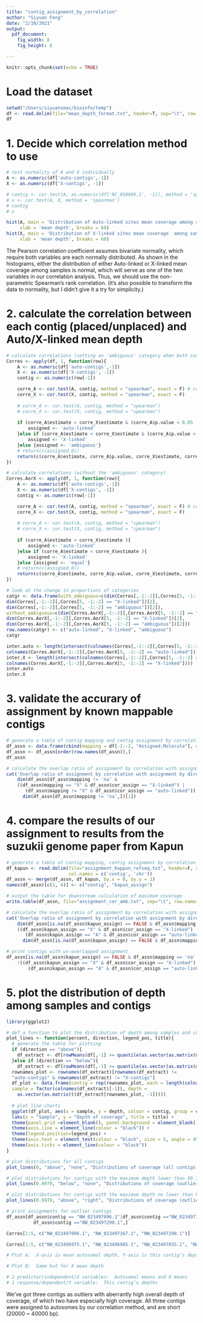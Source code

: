```yaml
---
title: "contig_assignment_by_correlation"
author: "Siyuan Feng"
date: "2/10/2021"
output: 
  pdf_document:
    fig_width: 8
    fig_height: 6

---
```


```r
knitr::opts_chunk$set(echo = TRUE)
```

# Load the dataset
```r
setwd("/Users/siyuansmac/bioinfo/temp")
df <- read.delim(file="mean_depth_format.txt", header=T, sep="\t", row.names = 1)
df
```
# 1. Decide which correlation method to use
```r
# test normality of A and X individually
A <- as.numeric(df['auto-contigs',-1])
X <- as.numeric(df['X-contigs', -1])

# contig <- cor.test(A, as.numeric(df['NC_050699.1', -1]), method = 'spearman')
# x <- cor.test(A, X, method = 'spearman')
# contig
# x

hist(A, main = 'Distribution of Auto-linked sites mean coverage among samples', 
     xlab = 'mean depth', breaks = 60)
hist(X, main = 'Distribution of X-linked sites mean coverage  among samples', 
     xlab = 'mean depth', breaks = 60)
```

The Pearson correlation coefficient assumes bivariate normality, which require both variables are each normally distributed. As shown in the histograms, either the distribution of either Auto-linked or X-linked mean coverage among samples is normal, which will serve as one of the two variables in our correlation analysis. Thus, we should use the non-parametric Spearman's rank correlation. (it's also possible to transform the data to normality, but I didn't give it a try for simplicity.)

# 2. calculate the correlation between each contig (placed/unplaced) and Auto/X-linked mean depth
```r
# calculate correlations (setting an 'ambiguous' category when both correlations are non-significant)
Corres <- apply(df, 1, function(row){
    A <- as.numeric(df['auto-contigs',-1])
    X <- as.numeric(df['X-contigs', -1])
    contig <- as.numeric(row[-1])

    corre_A <- cor.test(A, contig, method = "spearman", exact = F) # compute p-values using asymptotic t approximation given ties in the datdset
    corre_X <- cor.test(X, contig, method = "spearman", exact = F)
    
    # corre_A <- cor.test(A, contig, method = "spearman")
    # corre_X <- cor.test(X, contig, method = "spearman")
    
    if (corre_A$estimate > corre_X$estimate & (corre_A$p.value < 0.05 | corre_X$p.value < 0.05)){
        assigned <- 'auto-linked'
    }else if (corre_A$estimate < corre_X$estimate & (corre_A$p.value < 0.05 | corre_X$p.value < 0.05)){
        assigned <- 'X-linked'
    }else {assigned <- 'ambiguous'}
    # return(c(assigned,0))
    return(c(corre_A$estimate, corre_A$p.value, corre_X$estimate, corre_X$p.value, assigned))
})

# calculate correlations (without the 'ambiguous' category)
Corres.AorX <- apply(df, 1, function(row){
    A <- as.numeric(df['auto-contigs',-1])
    X <- as.numeric(df['X-contigs', -1])
    contig <- as.numeric(row[-1])

    corre_A <- cor.test(A, contig, method = "spearman", exact = F) # compute p-values using asymptotic t approximation given ties in the datdset
    corre_X <- cor.test(X, contig, method = "spearman", exact = F)
    
    # corre_A <- cor.test(A, contig, method = "spearman")
    # corre_X <- cor.test(X, contig, method = "spearman")
    
    if (corre_A$estimate > corre_X$estimate ){
        assigned <- 'auto-linked'
    }else if (corre_A$estimate < corre_X$estimate ){
        assigned <- 'X-linked'
    }else {assigned <- 'equal'}
    # return(c(assigned,0))
    return(c(corre_A$estimate, corre_A$p.value, corre_X$estimate, corre_X$p.value, assigned))
})

# look at the change in proportions of categories
catgr <- data.frame(with_ambiguous=c(dim(Corres[,-1:-2][,Corres[5, -1:-2] == "auto-linked"])[2],
dim(Corres[,-1:-2][,Corres[5, -1:-2] == "X-linked"])[2],
dim(Corres[,-1:-2][,Corres[5, -1:-2] == "ambiguous"])[2]), 
without_ambiguous=c(dim(Corres.AorX[,-1:-2][,Corres.AorX[5, -1:-2] == "auto-linked"])[2],
dim(Corres.AorX[,-1:-2][,Corres.AorX[5, -1:-2] == "X-linked"])[2],
dim(Corres.AorX[,-1:-2][,Corres.AorX[5, -1:-2] == "ambiguous"])[2]))
row.names(catgr) <- c("auto-linked", "X-linked", "ambiguous")
catgr

inter.auto <- length(intersect(colnames(Corres[,-1:-2][,Corres[5, -1:-2] == "auto-linked"]),
colnames(Corres.AorX[,-1:-2][,Corres.AorX[5, -1:-2] == "auto-linked"])))
inter.X <- length(intersect(colnames(Corres[,-1:-2][,Corres[5, -1:-2] == "X-linked"]),
colnames(Corres.AorX[,-1:-2][,Corres.AorX[5, -1:-2] == "X-linked"])))
inter.auto
inter.X
```

# 3. validate the accurary of assignment by known mappable contigs
```r
# generate a table of contig mapping and contig assignment by correlation
df_assn <- data.frame(cbind(mapping = df[-1:-2, "Assigned.Molecule"], cor_assign = Corres[5, -1:-2]))
df_assn <- df_assn[order(row.names(df_assn)),]
df_assn

# calculate the overlap ratio of assignment by correlation with assignment by direct mapping
cat('Overlap ratio of assignment by correlation with assignment by direct mapping: ',
    dim(df_assn[df_assn$mapping != 'na' &
    ((df_assn$mapping == "X" & df_assn$cor_assign == "X-linked") | 
       (df_assn$mapping != "X" & df_assn$cor_assign == "auto-linked")),])[1]/
      dim(df_assn[df_assn$mapping != 'na',])[1])
```

# 4. compare the results of our assignment to results from the suzukii genome paper from Kapun
```r
# generate a table of contig mapping, contig assignment by correlation and contig assignment by Kapun
df_kapun <- read.delim(file="assignment_Kappun_refseq.txt", header=F, sep="\t", 
                       col.names = c('contig', 'chr'))
df_assn <- merge(df_assn, df_kapun, by.x = 0, by.y = 1)
names(df_assn)[c(1, 4)] <- c("contig", "kapun_assign")

# output the table for downstream calculation of maximum coverage
write.table(df_assn, file="assignment_cor_amb.txt", sep="\t", row.names = F, quote = F)

# calculate the overlap ratio of assignment by correlation with assignment by Kapun
cat('Overlap ratio of assignment by correlation with assignment by direct mapping: ',
    dim(df_assn[is.na(df_assn$kapun_assign) == FALSE & df_assn$mapping == 'na' &
    ((df_assn$kapun_assign == "X" & df_assn$cor_assign == "X-linked") | 
       (df_assn$kapun_assign == "A" & df_assn$cor_assign == "auto-linked")),])[1]/
      dim(df_assn[is.na(df_assn$kapun_assign) == FALSE & df_assn$mapping == 'na',])[1])

# print contigs with un-overlapped assignment
df_assn[is.na(df_assn$kapun_assign) == FALSE & df_assn$mapping == 'na' &
    !((df_assn$kapun_assign == "X" & df_assn$cor_assign == "X-linked") | 
        (df_assn$kapun_assign == "A" & df_assn$cor_assign == "auto-linked")),]
```

# 5. plot the distribution of depth among samples and contigs
```r
library(ggplot2)

# def a function to plot the distribution of depth among samples and contigs
plot_lines <- function(percent, direction, legend_pos, title){
  # generate the table for plotting
  if (direction == "above"){
    df_extract <- df[rowMeans(df[,-1] >= quantile(as.vector(as.matrix(df[,-1])), percent)) != 0,]
  }else if (direction == "below"){
    df_extract <- df[rowMeans(df[,-1] >= quantile(as.vector(as.matrix(df[,-1])), percent)) == 0,]}
  rownames_plot <- rownames(df_extract)[rownames(df_extract) !=
  "auto-contigs" & rownames(df_extract) != "X-contigs"]
  df_plot <- data.frame(contig = rep(rownames_plot, each = length(colnames(df_extract)[-1])), 
  sample = factor(colnames(df_extract)[-1]), depth = 
    as.vector(as.matrix(t(df_extract[rownames_plot, -1]))))
  
  # plot line charts
  ggplot(df_plot, aes(x = sample, y = depth, colour = contig, group = contig)) + geom_line() + geom_point() +
  labs(x = "Sample", y = "Depth of coverage", title = title) +
  theme(panel.grid =element_blank(), panel.background = element_blank(), panel.border = element_blank()) +
  theme(axis.line = element_line(colour = "black")) +
  theme(legend.position=legend_pos) + 
  theme(axis.text = element_text(colour = "black", size = 5, angle = 45, hjust = 1)) +
  theme(axis.ticks = element_line(colour = "black"))
}

# plot distributions for all contigs
plot_lines(0, "above", "none", "Distributions of coverage (all contigs)")

# plot distributions for contigs with the maximum depth lower than 99.79% 
plot_lines(0.9979, "below", "none", "Distributions of coverage (outliers removed)")

# plot distributions for contigs with the maximum depth no lower than 99.79% 
plot_lines(0.9979, "above", "right", "Distributions of coverage (outliers)")

# print assignments for outlier contigs
df_assn[df_assn$contig == "NW_023497096.1"|df_assn$contig =="NW_023497167.1"|
          df_assn$contig =="NW_023497290.1",]

Corres[1:5, c("NW_023497096.1", "NW_023497167.1", "NW_023497290.1")]

Corres[1:5, c("NW_023496975.1", "NW_023496985.1", "NW_023497035.1", "NW_023497156.1", "NW_023497192.1")]

# Plot A:  X-axis is mean autosomal depth, Y-axis is this contig’s depth, one point for each population.

# Plot B:  Same but for X mean depth

# 2 predictor/independent/X variables:  Autosomal means and X means
# 1 response/dependent/Y variable:  This contig’s depths
```
We've got three contigs as outliers with aberrantly high overall depth of coverage, of which two have especially high coverage. All three contigs were assigned to autosomes by our correlation method, and are short (20000 ~ 40000 bp).